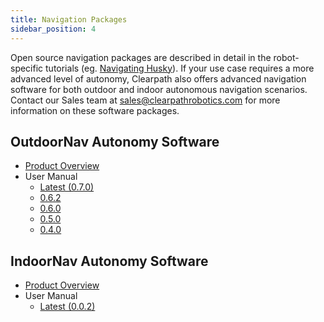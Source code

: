 ```yaml
---
title: Navigation Packages
sidebar_position: 4
---
```


Open source navigation packages are described in detail in the robot-specific
tutorials (eg. [Navigating Husky](/docs/robots/outdoor_robots/husky/tutorials_husky/tutorials_husky_ros1#navigating-husky)).
If your use case requires a more advanced level of autonomy, Clearpath also offers advanced navigation software
for both outdoor and indoor autonomous navigation scenarios. Contact our Sales team at
sales@clearpathrobotics.com for more information on these software packages.

## OutdoorNav Autonomy Software

- [Product Overview](https://clearpathrobotics.com/outdoor-autonomy-software/)
- User Manual
  - [Latest (0.7.0)](/docs_outdoornav_user_manual)
  - [0.6.2](https://clearpathrobotics.com/assets/manuals/outdoornav/index.html)
  - [0.6.0](https://clearpathrobotics.com/assets/manuals/outdoornav/archived/0.6.0/index.html)
  - [0.5.0](https://clearpathrobotics.com/assets/manuals/outdoornav/archived/0.5.0/index.html)
  - [0.4.0](https://clearpathrobotics.com/assets/manuals/outdoornav/archived/0.4.0/index.html)
  <!-- New releases will switch to '/docs_outdoornav_user_manual/index' or '/docs_outdoornav_user_manual/0.7.0/intro' format -->

## IndoorNav Autonomy Software

- [Product Overview](https://clearpathrobotics.com/autonomy-research-kit/)
- User Manual
  - [Latest (0.0.2)](https://clearpathrobotics.com/assets/manuals/indoornav/index.html)
  <!-- New releases will switch to (/docs_indoornav_user_manual/index) -->
